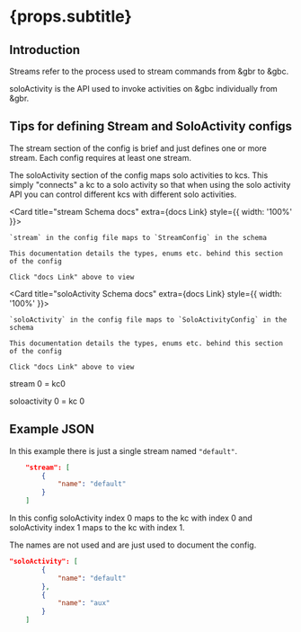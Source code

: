
# {props.subtitle}

## Introduction

Streams refer to the process used to stream commands from &gbr to &gbc.

soloActivity is the API used to invoke activities on &gbc individually from &gbr.

## Tips for defining Stream and SoloActivity configs

The stream section of the config is brief and just defines one or more stream. Each config requires at least one stream.

The soloActivity section of the config maps solo activities to kcs. This simply "connects" a kc to a solo activity so that when using the solo activity API you can control different kcs with different solo activities.


<Card title="stream Schema docs" extra={<GlowsiteLink to="/docs/types/StreamConfig">docs Link</GlowsiteLink>} style={{ width: '100%' }}>

    `stream` in the config file maps to `StreamConfig` in the schema

    This documentation details the types, enums etc. behind this section of the config

    Click "docs Link" above to view
</Card>

<Card title="soloActivity Schema docs" extra={<GlowsiteLink to="/docs/types/SoloActivityConfig">docs Link</GlowsiteLink>} style={{ width: '100%' }}>

    `soloActivity` in the config file maps to `SoloActivityConfig` in the schema

    This documentation details the types, enums etc. behind this section of the config

    Click "docs Link" above to view
</Card>


stream 0 = kc0

soloactivity 0 = kc 0

## Example JSON

In this example there is just a single stream named `"default"`.

```json
    "stream": [
        {
            "name": "default"
        }
    ]
```

In this config soloActivity index 0 maps to the kc with index 0 and soloActivity index 1 maps to the kc with index 1.

The names are not used and are just used to document the config.

```json
"soloActivity": [
        {
            "name": "default"
        },
        {
            "name": "aux"
        }
    ]
```

